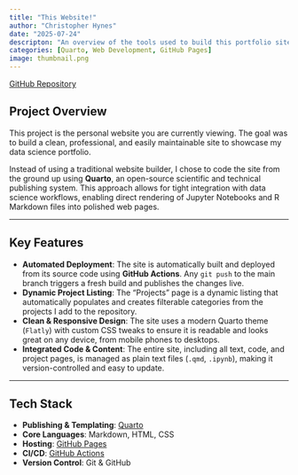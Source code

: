 ```yaml
---
title: "This Website!"
author: "Christopher Hynes"
date: "2025-07-24"
descripton: "An overview of the tools used to build this portfolio site from scratch, including Quarto for content generation and GitHub Actions for automated deployment."
categories: [Quarto, Web Development, GitHub Pages]
image: thumbnail.png
---
```


<i class="fa-brands fa-github"></i> [GitHub Repository](https://github.com/hynesc/hynesc.github.io/)

## Project Overview

This project is the personal website you are currently viewing. The goal was to build a clean, professional, and easily maintainable site to showcase my data science portfolio.

Instead of using a traditional website builder, I chose to code the site from the ground up using **Quarto**, an open-source scientific and technical publishing system. This approach allows for tight integration with data science workflows, enabling direct rendering of Jupyter Notebooks and R Markdown files into polished web pages.

---

## Key Features

-   **Automated Deployment**: The site is automatically built and deployed from its source code using **GitHub Actions**. Any `git push` to the main branch triggers a fresh build and publishes the changes live.
-   **Dynamic Project Listing**: The "Projects" page is a dynamic listing that automatically populates and creates filterable categories from the projects I add to the repository.
-   **Clean & Responsive Design**: The site uses a modern Quarto theme (`Flatly`) with custom CSS tweaks to ensure it is readable and looks great on any device, from mobile phones to desktops.
-   **Integrated Code & Content**: The entire site, including all text, code, and project pages, is managed as plain text files (`.qmd`, `.ipynb`), making it version-controlled and easy to update.

---

## Tech Stack

-   **Publishing & Templating**: [Quarto](https://quarto.org/)
-   **Core Languages**: Markdown, HTML, CSS
-   **Hosting**: [GitHub Pages](https://pages.github.com/)
-   **CI/CD**: [GitHub Actions](https://github.com/features/actions)
-   **Version Control**: Git & GitHub
